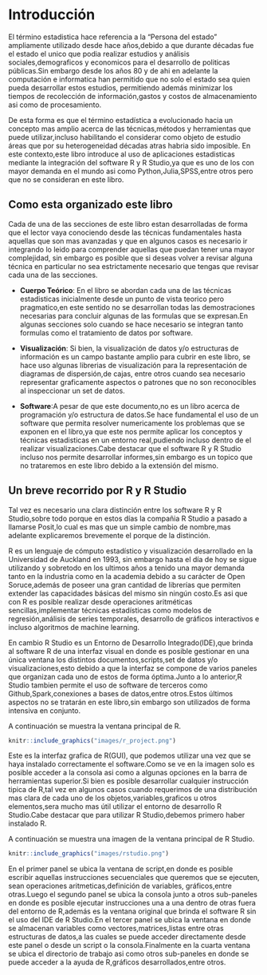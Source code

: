 # Introducción


El término estadistica hace referencia a la "Persona del estado" ampliamente 
utilizado desde hace años,debido a que durante décadas fue el estado el unico que
podia realizar estudios y análisis sociales,demograficos y economicos para el desarrollo
de politicas públicas.Sin embargo desde los años 80 y de ahi en adelante la computación
e informatica han permitido que no solo el estado sea quien pueda desarrollar estos estudios,
permitiendo además minimizar los tiempos de recolección de información,gastos y costos de almacenamiento
asi como de procesamiento.

De esta forma es que el término estadística a evolucionado hacia un concepto mas amplio
acerca de las técnicas,métodos y herramientas que puede utilizar,incluso habilitando el 
considerar como objeto de estudio áreas que por su heterogeneidad décadas atras habria sido imposible.
En este contexto,este libro introduce al uso de aplicaciones estadisticas mediante la integración
del software R y R Studio,ya que es uno de los con mayor demanda en el mundo asi como Python,Julia,SPSS,entre otros
pero que no se consideran en este libro. 



## Como esta organizado este libro

Cada de una de las secciones de este libro estan desarrolladas de forma que el lector vaya
conociendo desde las técnicas fundamentales hasta aquellas que son mas avanzadas y que en algunos casos
es necesario ir integrando lo leido para comprender aquellas que puedan tener una mayor complejidad,
sin embargo es posible que si deseas volver a revisar alguna técnica en particular no sea estrictamente
necesario que tengas que revisar cada una de las secciones.

* __Cuerpo Teórico__: En el libro se abordan cada una de las técnicas estadisticas inicialmente desde un punto de vista teorico 
pero pragmatico,en este sentido no se desarrollan todas las demostraciones necesarias para concluir algunas de las formulas
que se expresan.En algunas secciones solo cuando se hace necesario se integran tanto formulas como el tratamiento de datos por software.

* __Visualización__: Si bien, la visualización de datos y/o estructuras de información es un campo bastante amplio para cubrir en este
libro, se hace uso algunas librerias de visualización para la representación de diagramas de dispersión,de cajas, entre otros
cuando sea necesario representar graficamente aspectos o patrones que no son reconocibles al inspeccionar un set de datos. 

* __Software__:A pesar de que este documento,no es un libro acerca de programación y/o estructura de datos.Se hace fundamental
el uso de un software que permita resolver numericamente los problemas que se exponen en el libro,ya que este nos permite aplicar
los conceptos y técnicas estadisticas en un entorno real,pudiendo incluso dentro de el realizar visualizaciones.Cabe destacar que el software R y R Studio incluso nos permite desarrollar informes,sin embargo es un topico que no trataremos en este libro debido a la extensión del mismo.


## Un breve recorrido por R y R Studio

Tal vez es necesario una clara distinción entre los software R y R Studio,sobre todo porque en estos días la compañia R Studio
a pasado a llamarse Posit,lo cual es mas que un simple cambio de nombre,mas adelante explicaremos brevemente el porque de la distinción.

R es un lenguaje de cómputo estadístico y visualización desarrollado en la Universidad de Auckland en 1993, sin embargo hasta el día de hoy se sigue utilizando y sobretodo en los ultimos años a tenido una mayor demanda tanto en la industria como en la academia debido a su carácter de Open Soruce,además de poseer una gran cantidad de librerías que permiten extender las capacidades básicas del mismo sin ningún costo.Es asi que con R es posible realizar desde operaciones aritméticas sencillas,implementar técnicas estadísticas como modelos de regresión,análisis de series temporales, desarrollo de gráficos interactivos e incluso algoritmos de machine learning.

En cambio R Studio es un Entorno de Desarrollo Integrado(IDE),que brinda al software R de una interfaz visual en donde es
posible gestionar en una única ventana los distintos documentos,scripts,set de datos y/o visualizaciones,esto debido a que la interfaz se compone de varios paneles que organizan cada uno de estos de forma óptima.Junto a lo anterior,R Studio tambien permite
el uso de software de terceros como Github,Spark,conexiones a bases de datos,entre otros.Estos últimos aspectos no se tratarán en este libro,sin embargo son utilizados de forma intensiva en conjunto.

A continuación se muestra la ventana principal de R.

```r
knitr::include_graphics("images/r_project.png")

```

Este es la interfaz grafica de R(GUI), que podemos utilizar una vez que se haya instalado correctamente el software.Como se ve en la imagen solo es posible acceder a la consola asi como a algunas opciones en la barra de herramientas superior.Si bien es posible desarrollar cualquier instrucción tipica de R,tal vez en algunos casos cuando requerimos de una distribución mas clara de cada uno de los objetos,variables,graficos u otros elementos,sera mucho mas útil utilizar el entorno de desarrollo R Studio.Cabe destacar que para utilizar R Studio,debemos primero haber instalado R.

A continuación se muestra una imagen de la ventana principal de R Studio.

```r
knitr::include_graphics("images/rstudio.png")

```

En el primer panel se ubica la ventana de script,en donde es posible escribir aquellas instrucciones secuenciales que queremos que se ejecuten, sean operaciones aritmeticas,definición de variables, gráficos,entre otras.Luego el segundo panel se ubica la consola junto a otros sub-paneles en donde es posible ejecutar instrucciones una a una dentro de otras fuera del entorno de R,además es la ventana original que brinda el software R sin el uso del IDE de R Studio.En el tercer panel se ubica la ventana en donde se almacenan variables como vectores,matrices,listas entre otras estructuras de datos,a las cuales se puede acceder directamente desde este panel o desde un script o la consola.Finalmente en la cuarta ventana se ubica el directorio de trabajo asi como otros sub-paneles en donde se puede acceder a la ayuda de R,gráficos desarrollados,entre otros.
